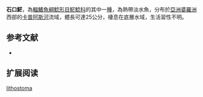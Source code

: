 {{Speciesbox
| name = 石口𩷶
| image = 
| image_caption = 
| image_width = 250px
| status = NE
| status_system = IUCN3.1
| genus = Pangasius
| species = lithostoma
| authority = [[Roberts|Roberts]], 1989
| synonyms = 
}}

'''石口𩷶'''，為[[輻鰭魚綱|輻鰭魚綱]][[鯰形目|鯰形目]][[𩷶鯰科|𩷶鯰科]]的其中一[[種|種]]，為熱帶淡水魚，分布於[[亞洲|亞洲]][[婆羅洲|婆羅洲]]西部的[[卡普阿斯河|卡普阿斯河]]流域，體長可達25公分，棲息在底層水域，生活習性不明。

==参考文献==
*{{FishBase_species|genus=Pangasius|species=lithostoma|year=2015|month=7}}

== 扩展阅读 ==
{{refbegin}}
{{wikispecies-inline|Pangasius lithostoma|石口𩷶}}
{{refend}}
{{Taxonbar|from=Q289536}}

[[Category:𩷶屬|lithostoma]]